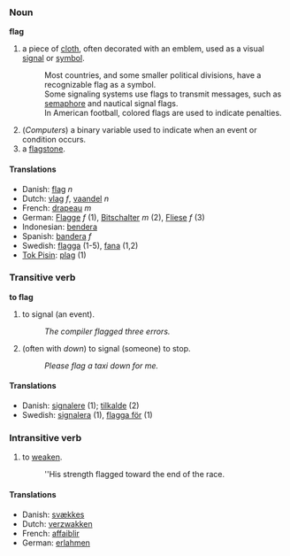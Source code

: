 ===Noun===
'''flag'''

# a piece of [[cloth]], often decorated with an emblem, used as a visual [[signal]] or [[symbol]].
#: Most countries, and some smaller political divisions, have a recognizable flag as a symbol.
#: Some signaling systems use flags to transmit messages, such as [[semaphore]] and nautical signal flags.
#: In American football, colored flags are used to indicate penalties.
# (''Computers'') a binary variable used to indicate when an event or condition occurs.
# a [[flagstone]].

====Translations====
*Danish: [[flag]] ''n''
*Dutch: [[vlag]] ''f'', [[vaandel]] ''n''
*French: [[drapeau]] ''m''
*German: [[Flagge]] ''f'' (1), [[Bitschalter]] ''m'' (2), [[Fliese]] ''f'' (3)
*Indonesian: [[bendera]]
*Spanish: [[bandera]] ''f''
*Swedish: [[flagga]] (1-5), [[fana]] (1,2)
*[[Tok Pisin]]: [[plag]] (1)

===Transitive verb===
'''to flag'''

# to signal (an event).
#: ''The compiler flagged three errors.''
# (often with ''down'') to signal (someone) to stop.
#: ''Please flag a taxi down for me.''

====Translations====
*Danish: [[signalere]] (1); [[tilkalde]] (2)
*Swedish: [[signalera]] (1), [[flagga för]] (1)

===Intransitive verb===

# to [[weaken]].
#: ''His strength flagged toward the end of the race.

====Translations====
*Danish: [[svækkes]]
*Dutch: [[verzwakken]]
*French: [[affaiblir]]
*German: [[erlahmen]]